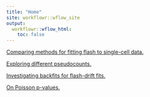```yaml
---
title: "Home"
site: workflowr::wflow_site
output:
  workflowr::wflow_html:
    toc: false
---
```


[Comparing methods for fitting flash to single-cell data.](sc_comparisons.html)

[Exploring different pseudocounts.](pseudocount.html)

[Investigating backfits for flash-drift fits.](drift_backfit.html)

[On Poisson p-values.](poisson_p.html)
